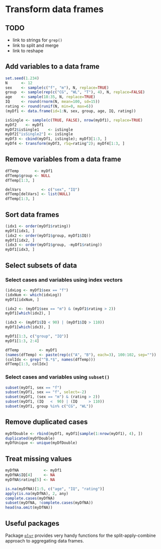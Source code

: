 Transform data frames
=========================

TODO
-------------------------

 - link to strings for `grep()`
 - link to split and merge
 - link to reshape

Add variables to a data frame
-------------------------

```r
set.seed(1.234)
N      <- 12
sex    <- sample(c("f", "m"), N, replace=TRUE)
group  <- sample(rep(c("CG", "WL", "T"), 4), N, replace=FALSE)
age    <- sample(18:35, N, replace=TRUE)
IQ     <- round(rnorm(N, mean=100, sd=15))
rating <- round(runif(N, min=0, max=6))
(myDf1 <- data.frame(id=1:N, sex, group, age, IQ, rating))
```

```r
isSingle <- sample(c(TRUE, FALSE), nrow(myDf1), replace=TRUE)
myDf2    <- myDf1
myDf2$isSingle1    <- isSingle
myDf2["isSingle2"] <- isSingle
myDf3 <- cbind(myDf1, isSingle); myDf3[1:3, ]
myDf4 <- transform(myDf3, rSq=rating^2); myDf4[1:3, ]
```

Remove variables from a data frame
-------------------------

```r
dfTemp       <- myDf1
dfTemp$group <- NULL
dfTemp[1:3, ]
```

```r
delVars         <- c("sex", "IQ")
dfTemp[delVars] <- list(NULL)
dfTemp[1:3, ]
```

Sort data frames
-------------------------

```r
(idx1 <- order(myDf1$rating))
myDf1[idx1, ]
(idx2 <- order(myDf1$group, myDf1$IQ))
myDf1[idx2, ]
(idx3 <- order(myDf1$group, -myDf1$rating))
myDf1[idx3, ]
```

Select subsets of data
-------------------------

### Select cases and variables using index vectors

```r
(idxLog <- myDf1$sex == "f")
(idxNum <- which(idxLog))
myDf1[idxNum, ]
```

```r
(idx2 <- (myDf1$sex == "m") & (myDf1$rating > 2))
myDf1[which(idx2), ]
```

```r
(idx3 <- (myDf1$IQ < 90) | (myDf1$IQ > 110))
myDf1[which(idx3), ]
```

```r
myDf1[1:3, c("group", "IQ")]
myDf1[1:3, 2:4]
```

```r
dfTemp         <- myDf1
(names(dfTemp) <- paste(rep(c("A", "B"), each=3), 100:102, sep=""))
(colIdx <- grep("^B.*$", names(dfTemp)))
dfTemp[1:3, colIdx]
```

### Select cases and variables using `subset()`

```r
subset(myDf1, sex == "f")
subset(myDf1, sex == "f", select=-2)
subset(myDf1, (sex == "m") & (rating > 2))
subset(myDf1, (IQ   <  90) | (IQ     > 110))
subset(myDf1, group %in% c("CG", "WL"))
```

Remove duplicated cases
-------------------------

```r
myDfDouble <- rbind(myDf1, myDf1[sample(1:nrow(myDf1), 4), ])
duplicated(myDfDouble)
myDfUnique <- unique(myDfDouble)
```

Treat missing values
-------------------------

```r
myDfNA           <- myDf1
myDfNA$IQ[4]     <- NA
myDfNA$rating[5] <- NA
```

```r
is.na(myDfNA)[1:5, c("age", "IQ", "rating")]
apply(is.na(myDfNA), 2, any)
complete.cases(myDfNA)
subset(myDfNA, !complete.cases(myDfNA))
head(na.omit(myDfNA))
```

Useful packages
-------------------------

Package [`plyr`](http://cran.r-project.org/package=plyr) provides very handy functions for the split-apply-combine approach to aggregating data frames.
